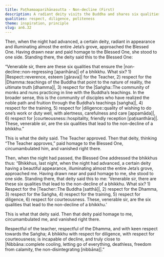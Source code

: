 ```yaml
---
title: Paṭhamaaparihānasutta - Non-decline (First)
description: A radiant deity visits the Buddha and shares six qualities that ensure the non-decline of a bhikkhu - 1) respect for the Teacher, 2) the Dhamma, 3) the Saṅgha, 4) the training, 5) diligence, and 6) courteousness. The Buddha affirms these qualities as supportive of progress toward Nibbāna.
qualities: respect, diligence, politeness
theme: inspiration, principle
slug: an6.32
---
```


Then, when the night had advanced, a certain deity, radiant in appearance and illuminating almost the entire Jeta’s grove, approached the Blessed One. Having drawn near and paid homage to the Blessed One, she stood to one side. Standing there, the deity said this to the Blessed One:

“Venerable sir, there are these six qualities that ensure the |non-decline::non-regressing [aparihāna]| of a bhikkhu. What six? 1) |Respect::reverence, esteem [gārava]| for the Teacher, 2) respect for the |Dhamma::teachings of the Buddha that point to the nature of reality, the ultimate truth [dhamma]|, 3) respect for the |Saṅgha::The community of monks and nuns practicing in line with the Buddha’s teachings. In the broader sense, this is the community of disciples who have realized the noble path and fruition through the Buddha’s teachings [saṅgha]|, 4) respect for the training, 5) respect for |diligence::quality of wishing to do one’s work or duty well, with alertness, carefulness and care [appamāda]|, 6) respect for |courteousness::hospitality, friendly reception [paṭisanthāra]|. These, venerable sir, are the six qualities that lead to the non-decline of a bhikkhu.”

This is what the deity said. The Teacher approved. Then that deity, thinking “The Teacher approves,” paid homage to the Blessed One, circumambulated him, and vanished right there.

Then, when the night had passed, the Blessed One addressed the bhikkhus thus: “Bhikkhus, last night, when the night had advanced, a certain deity having a beautiful appearance, illuminating almost the entire Jeta’s grove, approached me. Having drawn near and paid homage to me, she stood to one side. Standing there, that deity said this to me: ‘Venerable sir, there are these six qualities that lead to the non-decline of a bhikkhu. What six? 1) Respect for the |Teacher::The Buddha [satthā]|, 2) respect for the Dhamma, 3) respect for the Saṅgha, 4) respect for the training, 5) respect for diligence, 6) respect for courteousness. These, venerable sir, are the six qualities that lead to the non-decline of a bhikkhu.’

This is what that deity said. Then that deity paid homage to me, circumambulated me, and vanished right there.

Respectful of the teacher, respectful of the Dhamma,
and with keen respect towards the Saṅgha;
A bhikkhu with respect for diligence,
with respect for courteousness;
is incapable of decline,
and truly close to |Nibbāna::complete cooling, letting go of everything, deathless, freedom from calamity, the non-disintegrating [nibbāna]|.”